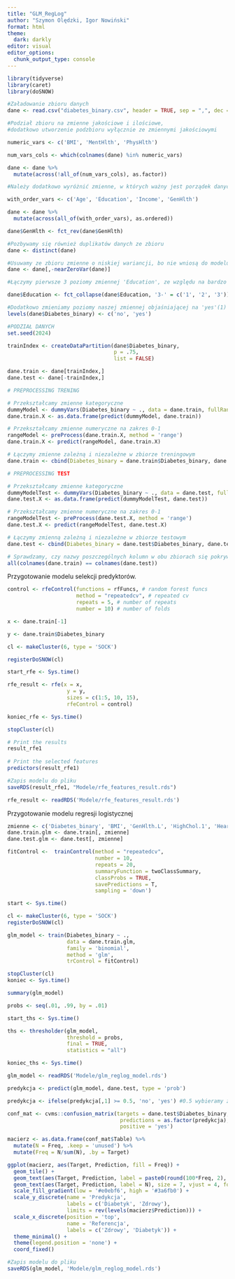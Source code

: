 ```yaml
---
title: "GLM_RegLog"
author: "Szymon Olędzki, Igor Nowiński"
format: html
theme: 
  dark: darkly
editor: visual
editor_options: 
  chunk_output_type: console
---
```


```r
library(tidyverse)
library(caret)
library(doSNOW)
```

```r
#Załadowanie zbioru danych
dane <- read.csv("diabetes_binary.csv", header = TRUE, sep = ",", dec = ".")
```

```r
#Podział zbioru na zmienne jakościowe i ilościowe, 
#dodatkowo utworzenie podzbioru wyłącznie ze zmiennymi jakościowymi

numeric_vars <- c('BMI', 'MentHlth', 'PhysHlth')

num_vars_cols <- which(colnames(dane) %in% numeric_vars)

dane <- dane %>%
  mutate(across(!all_of(num_vars_cols), as.factor))

#Należy dodatkowo wyróżnić zmienne, w których ważny jest porządek danych wartości nominalnych, jak np. wiek. Z tego powodu musimy je dodatkowo uporządkować.

with_order_vars <- c('Age', 'Education', 'Income', 'GenHlth')

dane <- dane %>%
  mutate(across(all_of(with_order_vars), as.ordered))

dane$GenHlth <- fct_rev(dane$GenHlth)

#Pozbywamy się również duplikatów danych ze zbioru
dane <- distinct(dane)
```

```r
#Usuwamy ze zbioru zmienne o niskiej wariancji, bo nie wniosą do modelu istotnych informacji
dane <- dane[,-nearZeroVar(dane)]
```

```r
#Łączymy pierwsze 3 poziomy zmiennej 'Education', ze względu na bardzo niewielką ilość informacji jaką przekazują osobno

dane$Education <- fct_collapse(dane$Education, '3-' = c('1', '2', '3'))
```

```r
#Dodatkowo zmieniamy poziomy naszej zmiennej objaśniającej na 'yes'(1) i 'no'(0) (konieczne dla poprawnego działania RandomForest i XGBoost)
levels(dane$Diabetes_binary) <- c('no', 'yes')
```

```r
#PODZIAŁ DANYCH
set.seed(2024)

trainIndex <- createDataPartition(dane$Diabetes_binary,
                                  p = .75,
                                  list = FALSE)

dane.train <- dane[trainIndex,]
dane.test <- dane[-trainIndex,]
```

```r
# PREPROCESSING TRENING

# Przekształcamy zmienne kategoryczne
dummyModel <- dummyVars(Diabetes_binary ~ ., data = dane.train, fullRank = T)
dane.train.X <- as.data.frame(predict(dummyModel, dane.train))

# Przekształcamy zmienne numeryczne na zakres 0-1
rangeModel <- preProcess(dane.train.X, method = 'range')
dane.train.X <- predict(rangeModel, dane.train.X)

# Łączymy zmienne zależną i niezależne w zbiorze treningowym
dane.train <- cbind(Diabetes_binary = dane.train$Diabetes_binary, dane.train.X)

# PREPROCESSING TEST

# Przekształcamy zmienne kategoryczne
dummyModelTest <- dummyVars(Diabetes_binary ~ ., data = dane.test, fullRank = T)
dane.test.X <- as.data.frame(predict(dummyModelTest, dane.test))

# Przekształcamy zmienne numeryczne na zakres 0-1
rangeModelTest <- preProcess(dane.test.X, method = 'range')
dane.test.X <- predict(rangeModelTest, dane.test.X)

# Łączymy zmienną zależną i niezależne w zbiorze testowym
dane.test <- cbind(Diabetes_binary = dane.test$Diabetes_binary, dane.test.X)

# Sprawdzamy, czy nazwy poszczególnych kolumn w obu zbiorach się pokrywają, aby uniknąć późniejszych błędów
all(colnames(dane.train) == colnames(dane.test))
```

Przygotowanie modelu selekcji predyktorów.

```r
control <- rfeControl(functions = rfFuncs, # random forest funcs
                      method = "repeatedcv", # repeated cv
                      repeats = 5, # number of repeats
                      number = 10) # number of folds

x <- dane.train[-1]

y <- dane.train$Diabetes_binary

cl <- makeCluster(6, type = 'SOCK')

registerDoSNOW(cl)

start_rfe <- Sys.time()

rfe_result <- rfe(x = x, 
                   y = y, 
                   sizes = c(1:5, 10, 15),
                   rfeControl = control)

koniec_rfe <- Sys.time()

stopCluster(cl)
```

```r
# Print the results
result_rfe1
 
# Print the selected features
predictors(result_rfe1)
```

```r
#Zapis modelu do pliku
saveRDS(result_rfe1, "Modele/rfe_features_result.rds")
```

```r
rfe_result <- readRDS('Modele/rfe_features_result.rds')
```

Przygotowanie modelu regresji logistycznej

```r
zmienne <- c('Diabetes_binary', 'BMI', 'GenHlth.L', 'HighChol.1', 'HeartDiseaseorAttack.1', 'HighBP.1')
dane.train.glm <- dane.train[, zmienne]
dane.test.glm <- dane.test[, zmienne]
```

```r
fitControl <-  trainControl(method = "repeatedcv", 
                            number = 10, 
                            repeats = 20, 
                            summaryFunction = twoClassSummary,
                            classProbs = TRUE, 
                            savePredictions = T, 
                            sampling = 'down')

start <- Sys.time()

cl <- makeCluster(6, type = 'SOCK')
registerDoSNOW(cl)

glm_model <- train(Diabetes_binary ~ ., 
                   data = dane.train.glm, 
                   family = 'binomial', 
                   method = 'glm', 
                   trControl = fitControl)

stopCluster(cl)
koniec <- Sys.time()
```

```r
summary(glm_model)
```

```r
probs <- seq(.01, .99, by = .01)

start_ths <- Sys.time()

ths <- thresholder(glm_model,
                   threshold = probs,
                   final = TRUE,
                   statistics = "all")

koniec_ths <- Sys.time()
```

```r
glm_model <- readRDS('Modele/glm_reglog_model.rds')
```

```r
predykcja <- predict(glm_model, dane.test, type = 'prob')

predykcja <- ifelse(predykcja[,1] >= 0.5, 'no', 'yes') #0.5 wybieramy z thresholdera, balansujemy sensitivity i specificity

conf_mat <- cvms::confusion_matrix(targets = dane.test$Diabetes_binary,
                                    predictions = as.factor(predykcja),
                                    positive = 'yes')

macierz <- as.data.frame(conf_mat$Table) %>%
  mutate(N = Freq, .keep = 'unused') %>%
  mutate(Freq = N/sum(N), .by = Target)

ggplot(macierz, aes(Target, Prediction, fill = Freq)) + 
  geom_tile() +
  geom_text(aes(Target, Prediction, label = paste0(round(100*Freq, 2), '%')), size = 10) +
  geom_text(aes(Target, Prediction, label = N), size = 7, vjust = 4, fontface = 'italic') +
  scale_fill_gradient(low = '#e0ebf6', high = '#3a6fb0') +
  scale_y_discrete(name = 'Predykcja',
                   labels = c('Diabetyk', 'Zdrowy'),
                   limits = rev(levels(macierz$Prediction))) +
  scale_x_discrete(position = 'top',
                   name = 'Referencja',
                   labels = c('Zdrowy', 'Diabetyk')) +
  theme_minimal() +
  theme(legend.position = 'none') +
  coord_fixed()
```

```r
#Zapis modelu do pliku
saveRDS(glm_model, 'Modele/glm_reglog_model.rds')
```
